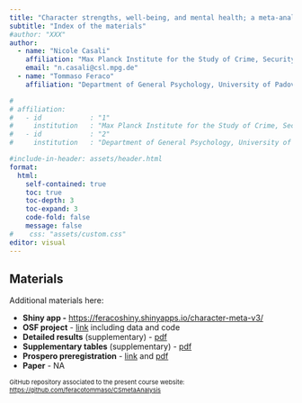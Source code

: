 ```yaml
---
title: "Character strengths, well-being, and mental health; a meta-analysis"
subtitle: "Index of the materials"
#author: "XXX"
author: 
  - name: "Nicole Casali"
    affiliation: "Max Planck Institute for the Study of Crime, Security and Law, Freiburg, Germany"
    email: "n.casali@csl.mpg.de"
  - name: "Tommaso Feraco"
    affiliation: "Department of General Psychology, University of Padova, Italy"

#       
# affiliation:
#   - id            : "1"
#     institution   : "Max Planck Institute for the Study of Crime, Security and Law, Freiburg, Germany"
#   - id            : "2"
#     institution   : "Department of General Psychology, University of Padova, Italy"

#include-in-header: assets/header.html
format: 
  html:
    self-contained: true
    toc: true   
    toc-depth: 3 
    toc-expand: 3 
    code-fold: false 
    message: false
#    css: "assets/custom.css"
editor: visual
---
```


## Materials

Additional materials here:

-   **Shiny app -** <https://feracoshiny.shinyapps.io/character-meta-v3/>
-   **OSF project** - [link](https://osf.io/prjxb/?view_only=ac793325b8c94a97b604677f482dfe0e) including data and code
-   **Detailed results** (supplementary) - [pdf](https://feracotommaso.github.io/CSmetaAnalysis/supplementary/DetailedResults.pdf)
-   **Supplementary tables** (supplementary) - [pdf](https://feracotommaso.github.io/CSmetaAnalysis/supplementary/SupplementaryTables.pdf)
-   **Prospero preregistration** - [link](https://www.crd.york.ac.uk/prospero/display_record.php?ID=CRD42023488089) and [pdf](https://feracotommaso.github.io/CSmetaAnalysis/PROSPERO_preregistration.pdf)
-   **Paper** - NA

::: {style="font-size:11px;"}
GitHub repository associated to the present course website: <https://github.com/feracotommaso/CSmetaAnalysis>
:::
